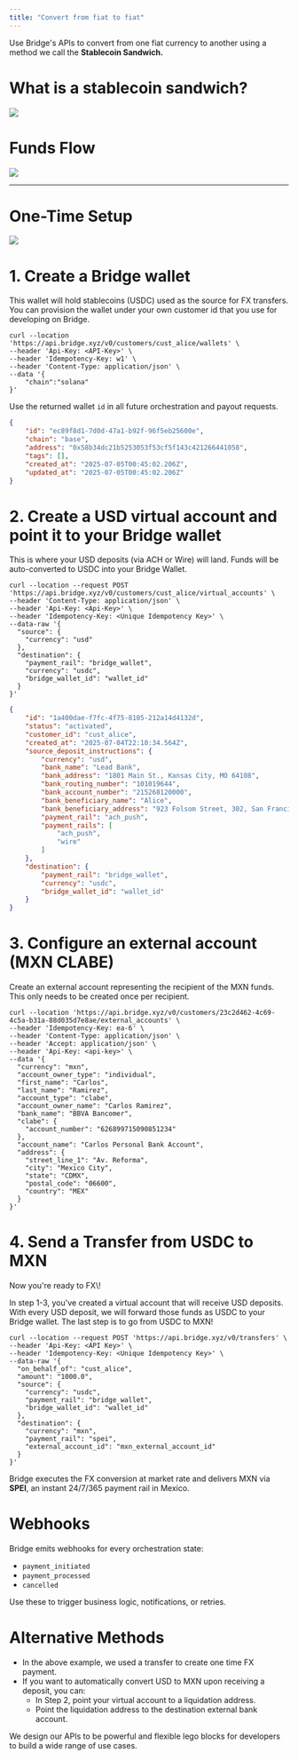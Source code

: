 ```yaml
---
title: "Convert from fiat to fiat"
---
```


Use Bridge's APIs to convert from one fiat currency to another using a method we call the **Stablecoin Sandwich.**

# What is a stablecoin sandwich?

![](https://files.readme.io/eeaa306977b407fb0e88e7f5fa35af9d1770427e257ddc824216f8bba0107d5e-image.png)

# Funds Flow

![](https://files.readme.io/720124437d1fcadf40b8dc98ecb91ce916ade0d576d57682105e89cf57f614c3-image.png)

---

# One-Time Setup

![](https://files.readme.io/130fa3ff6edc181acd3604c45d7308a2d14a62e1e3bd73c0cb175d9d67763803-image.png)

# 1. Create a Bridge wallet

This wallet will hold stablecoins (USDC) used as the source for FX transfers. You can provision the wallet under your own customer id that you use for developing on Bridge.

```curl Request
curl --location 'https://api.bridge.xyz/v0/customers/cust_alice/wallets' \
--header 'Api-Key: <API-Key>' \
--header 'Idempotency-Key: w1' \
--header 'Content-Type: application/json' \
--data '{
    "chain":"solana"
}'
```

Use the returned wallet `id` in all future orchestration and payout requests.

```json Response
{
    "id": "ec89f8d1-7d0d-47a1-b92f-96f5eb25600e",
    "chain": "base",
    "address": "0x58b34dc21b5253053f53cf5f143c421266441058",
    "tags": [],
    "created_at": "2025-07-05T00:45:02.206Z",
    "updated_at": "2025-07-05T00:45:02.206Z"
}
```

# 2. Create a USD virtual account and point it to your Bridge wallet

This is where your USD deposits (via ACH or Wire) will land. Funds will be auto-converted to USDC into your Bridge Wallet.

```curl Request
curl --location --request POST 'https://api.bridge.xyz/v0/customers/cust_alice/virtual_accounts' \
--header 'Content-Type: application/json' \
--header 'Api-Key: <Api-Key>' \
--header 'Idempotency-Key: <Unique Idempotency Key>' \
--data-raw '{
  "source": {
    "currency": "usd"
  },
  "destination": {
    "payment_rail": "bridge_wallet",
    "currency": "usdc",
    "bridge_wallet_id": "wallet_id"
  }
}'
```

```json Response
{
    "id": "1a400dae-f7fc-4f75-8105-212a14d4132d",
    "status": "activated",
    "customer_id": "cust_alice",
    "created_at": "2025-07-04T22:10:34.564Z",
    "source_deposit_instructions": {
        "currency": "usd",
        "bank_name": "Lead Bank",
        "bank_address": "1801 Main St., Kansas City, MO 64108",
        "bank_routing_number": "101019644",
        "bank_account_number": "215268120000",
        "bank_beneficiary_name": "Alice",
        "bank_beneficiary_address": "923 Folsom Street, 302, San Francisco, California 941070000, US",
        "payment_rail": "ach_push",
        "payment_rails": [
            "ach_push",
            "wire"
        ]
    },
    "destination": {
        "payment_rail": "bridge_wallet",
        "currency": "usdc",
        "bridge_wallet_id": "wallet_id"
    }
}
```

# 3. Configure an external account (MXN CLABE)

Create an external account representing the recipient of the MXN funds. This only needs to be created once per recipient.

```curl Request
curl --location 'https://api.bridge.xyz/v0/customers/23c2d462-4c69-4c5a-b31a-88d035d7e8ae/external_accounts' \
--header 'Idempotency-Key: ea-6' \
--header 'Content-Type: application/json' \
--header 'Accept: application/json' \
--header 'Api-Key: <api-key>' \
--data '{
  "currency": "mxn",
  "account_owner_type": "individual",
  "first_name": "Carlos",
  "last_name": "Ramirez",
  "account_type": "clabe",
  "account_owner_name": "Carlos Ramirez",
  "bank_name": "BBVA Bancomer",
  "clabe": {
    "account_number": "626899715090851234"
  },
  "account_name": "Carlos Personal Bank Account",
  "address": {
    "street_line_1": "Av. Reforma",
    "city": "Mexico City",
    "state": "CDMX",
    "postal_code": "06600",
    "country": "MEX"
  }
}'
```

# 4. Send a Transfer from USDC to MXN

<Check>
  Now you're ready to FX\!
</Check>

In step 1-3, you've created a virtual account that will receive USD deposits. With every USD deposit, we will forward those funds as USDC to your Bridge wallet. The last step is to go from USDC to MXN\!

```curl Request
curl --location --request POST 'https://api.bridge.xyz/v0/transfers' \
--header 'Api-Key: <API Key>' \
--header 'Idempotency-Key: <Unique Idempotency Key>' \
--data-raw '{
  "on_behalf_of": "cust_alice",
  "amount": "1000.0",
  "source": {
    "currency": "usdc",
    "payment_rail": "bridge_wallet",
    "bridge_wallet_id": "wallet_id"
  },
  "destination": {
    "currency": "mxn",
    "payment_rail": "spei",
    "external_account_id": "mxn_external_account_id"
  }
}'
```

Bridge executes the FX conversion at market rate and delivers MXN via **SPEI**, an instant 24/7/365 payment rail in Mexico.

# Webhooks

Bridge emits webhooks for every orchestration state:

- `payment_initiated`
- `payment_processed`
- `cancelled`

Use these to trigger business logic, notifications, or retries.

# Alternative Methods

- In the above example, we used a transfer to create one time FX payment.
- If you want to automatically convert USD to MXN upon receiving a deposit, you can:
  - In Step 2, point your virtual account to a liquidation address.
  - Point the liquidation address to the destination external bank account.

We design our APIs to be powerful and flexible lego blocks for developers to build a wide range of use cases.